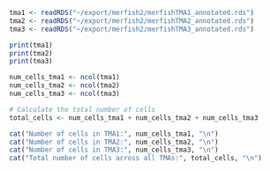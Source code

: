 ```r
tma1 <- readRDS("~/export/merfish2/merfishTMA1_annotated.rds")
tma2 <- readRDS("~/export/merfish2/merfishTMA2_annotated.rds")
tma3 <- readRDS("~/export/merfish2/merfishTMA3_annotated.rds")

```

```r
print(tma1) 
print(tma2) 
print(tma3)
```

```r
num_cells_tma1 <- ncol(tma1)
num_cells_tma2 <- ncol(tma2)
num_cells_tma3 <- ncol(tma3)

# Calculate the total number of cells
total_cells <- num_cells_tma1 + num_cells_tma2 + num_cells_tma3

cat("Number of cells in TMA1:", num_cells_tma1, "\n")
cat("Number of cells in TMA2:", num_cells_tma2, "\n")
cat("Number of cells in TMA3:", num_cells_tma3, "\n")
cat("Total number of cells across all TMAs:", total_cells, "\n")

```

